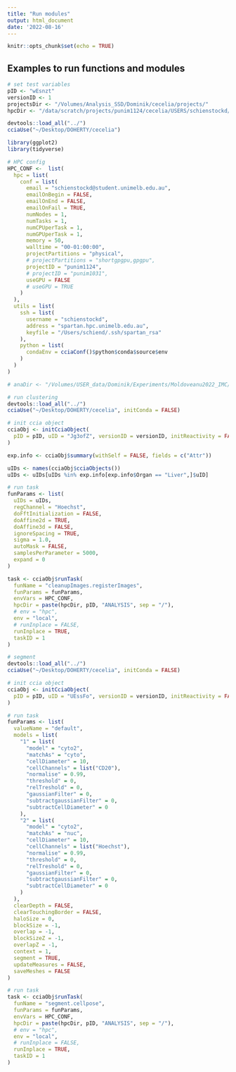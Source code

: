 ```yaml
---
title: "Run modules"
output: html_document
date: '2022-08-16'
---
```


```r
knitr::opts_chunk$set(echo = TRUE)
```

## Examples to run functions and modules

```r
# set test variables
pID <- "wEsnzt"
versionID <- 1
projectsDir <- "/Volumes/Analysis_SSD/Dominik/cecelia/projects/"
hpcDir <- "/data/scratch/projects/punim1124/cecelia/USERS/schienstockd/"
```

```r
devtools::load_all("../")
cciaUse("~/Desktop/DOHERTY/cecelia")

library(ggplot2)
library(tidyverse)
```

```r
# HPC config
HPC_CONF <-  list(
  hpc = list(
    conf = list(
      email = "schienstockd@student.unimelb.edu.au",
      emailOnBegin = FALSE,
      emailOnEnd = FALSE,
      emailOnFail = TRUE,
      numNodes = 1,
      numTasks = 1,
      numCPUperTask = 1,
      numGPUperTask = 1,
      memory = 50,
      walltime = "00-01:00:00",
      projectPartitions = "physical",
      # projectPartitions = "shortgpgpu,gpgpu",
      projectID = "punim1124",
      # projectID = "punim1031",
      useGPU = FALSE
      # useGPU = TRUE
    )
  ),
  utils = list(
    ssh = list(
      username = "schienstockd",
      address = "spartan.hpc.unimelb.edu.au",
      keyfile = "/Users/schiend/.ssh/spartan_rsa"
    ),
    python = list(
      condaEnv = cciaConf()$python$conda$source$env
    )
  )
)
```

```r
# anaDir <- "/Volumes/USER_data/Dominik/Experiments/Moldoveanu2022_IMC/CECELIA"
```

```r
# run clustering
devtools::load_all("../")
cciaUse("~/Desktop/DOHERTY/cecelia", initConda = FALSE)

# init ccia object
cciaObj <- initCciaObject(
  pID = pID, uID = "Jg3ofZ", versionID = versionID, initReactivity = FALSE # Set
)

exp.info <- cciaObj$summary(withSelf = FALSE, fields = c("Attr"))

uIDs <- names(cciaObj$cciaObjects())
uIDs <- uIDs[uIDs %in% exp.info[exp.info$Organ == "Liver",]$uID]

# run task
funParams <- list(
  uIDs = uIDs,
  regChannel = "Hoechst",
  doFftInitialization = FALSE,
  doAffine2d = TRUE,
  doAffine3d = FALSE,
  ignoreSpacing = TRUE,
  sigma = 1.0,
  autoMask = FALSE,
  samplesPerParameter = 5000,
  expand = 0
)

task <- cciaObj$runTask(
  funName = "cleanupImages.registerImages",
  funParams = funParams,
  envVars = HPC_CONF,
  hpcDir = paste(hpcDir, pID, "ANALYSIS", sep = "/"),
  # env = "hpc",
  env = "local",
  # runInplace = FALSE,
  runInplace = TRUE,
  taskID = 1
)
```


```r
# segment
devtools::load_all("../")
cciaUse("~/Desktop/DOHERTY/cecelia", initConda = FALSE)

# init ccia object
cciaObj <- initCciaObject(
  pID = pID, uID = "UEssFo", versionID = versionID, initReactivity = FALSE # Test
)

# run task
funParams <- list(
  valueName = "default",
  models = list(
    "1" = list(
      "model" = "cyto2",
      "matchAs" = "cyto",
      "cellDiameter" = 10,
      "cellChannels" = list("CD20"),
      "normalise" = 0.99,
      "threshold" = 0,
      "relTreshold" = 0,
      "gaussianFilter" = 0,
      "subtractgaussianFilter" = 0,
      "subtractCellDiameter" = 0
    ),
    "2" = list(
      "model" = "cyto2",
      "matchAs" = "nuc",
      "cellDiameter" = 10,
      "cellChannels" = list("Hoechst"),
      "normalise" = 0.99,
      "threshold" = 0,
      "relTreshold" = 0,
      "gaussianFilter" = 0,
      "subtractgaussianFilter" = 0,
      "subtractCellDiameter" = 0
    )
  ),
  clearDepth = FALSE,
  clearTouchingBorder = FALSE,
  haloSize = 0,
  blockSize = -1,
  overlap = -1,
  blockSizeZ = -1,
  overlapZ = -1,
  context = 1,
  segment = TRUE,
  updateMeasures = FALSE,
  saveMeshes = FALSE
)

# run task
task <- cciaObj$runTask(
  funName = "segment.cellpose",
  funParams = funParams,
  envVars = HPC_CONF,
  hpcDir = paste(hpcDir, pID, "ANALYSIS", sep = "/"),
  # env = "hpc",
  env = "local",
  # runInplace = FALSE,
  runInplace = TRUE,
  taskID = 1
)
```
